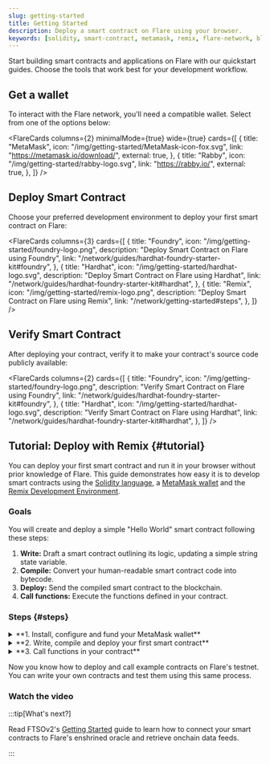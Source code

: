 ```yaml
---
slug: getting-started
title: Getting Started
description: Deploy a smart contract on Flare using your browser.
keywords: [solidity, smart-contract, metamask, remix, flare-network, blockchain]
---
```



Start building smart contracts and applications on Flare with our quickstart guides. Choose the tools that work best for your development workflow.

## Get a wallet

To interact with the Flare network, you'll need a compatible wallet. Select from one of the options below:

<FlareCards
  columns={2}
  minimalMode={true}
  wide={true}
  cards={[
    {
      title: "MetaMask",
      icon: "/img/getting-started/MetaMask-icon-fox.svg",
      link: "https://metamask.io/download/",
      external: true,
    },
    {
      title: "Rabby",
      icon: "/img/getting-started/rabby-logo.svg",
      link: "https://rabby.io/",
      external: true,
    },
  ]}
/>

## Deploy Smart Contract

Choose your preferred development environment to deploy your first smart contract on Flare:

<FlareCards
  columns={3}
  cards={[
    {
      title: "Foundry",
      icon: "/img/getting-started/foundry-logo.png",
      description: "Deploy Smart Contract on Flare using Foundry",
      link: "/network/guides/hardhat-foundry-starter-kit#foundry",
    },
    {
      title: "Hardhat",
      icon: "/img/getting-started/hardhat-logo.svg",
      description: "Deploy Smart Contract on Flare using Hardhat",
      link: "/network/guides/hardhat-foundry-starter-kit#hardhat",
    },
    {
      title: "Remix",
      icon: "/img/getting-started/remix-logo.png",
      description: "Deploy Smart Contract on Flare using Remix",
      link: "/network/getting-started#steps",
    },
  ]}
/>

## Verify Smart Contract

After deploying your contract, verify it to make your contract's source code publicly available:

<FlareCards
  columns={2}
  cards={[
    {
      title: "Foundry",
      icon: "/img/getting-started/foundry-logo.png",
      description: "Verify Smart Contract on Flare using Foundry",
      link: "/network/guides/hardhat-foundry-starter-kit#foundry",
    },
    {
      title: "Hardhat",
      icon: "/img/getting-started/hardhat-logo.svg",
      description: "Verify Smart Contract on Flare using Hardhat",
      link: "/network/guides/hardhat-foundry-starter-kit#hardhat",
    },
  ]}
/>

## Tutorial: Deploy with Remix {#tutorial}

You can deploy your first smart contract and run it in your browser without prior knowledge of Flare. This guide demonstrates how easy it is to develop smart contracts using the [Solidity language](https://soliditylang.org/), a [MetaMask wallet](https://metamask.io/) and the [Remix Development Environment](https://remix.ethereum.org/).

### Goals

You will create and deploy a simple "Hello World" smart contract following these steps:

1. **Write:** Draft a smart contract outlining its logic, updating a simple string state variable.
2. **Compile:** Convert your human-readable smart contract code into bytecode.
3. **Deploy:** Send the compiled smart contract to the blockchain.
4. **Call functions:** Execute the functions defined in your contract.

### Steps {#steps}

<details>
    <summary>**1. Install, configure and fund your MetaMask wallet**</summary>

    1. [Install the MetaMask browser extension wallet](https://metamask.io/download/)

    2. After installing, open MetaMask from your browser extensions.

        <img src={OpenMetamask} style={{ width: 300 }} />

    3. Follow the instructions to create a new wallet. During setup, you'll receive a 12-word mnemonic phrase. Safeguard this phrase in a secure location, as it's crucial for accessing your wallet in the future.

    4. Add the Flare Testnet Coston2 to your MetaMask wallet. Go to the [Coston2 Explorer](https://coston2.testnet.flarescan.com/), scroll to the footer of the page and click on **Add Flare Testnet Coston2**.

        <img src={AddCoston2} style={{ width: 300 }} />

    5. A MetaMask prompt will open asking you to approve adding the network. Click on **Approve**.

        <img src={ApproveCoston2} style={{ width: 300 }} />

    6. Once approved, MetaMask will ask you to switch to Flare Testnet Coston2. Click on **Switch network**.

        <img src={SwitchNetwork} style={{ width: 300 }} />

    7. Copy your MetaMask address.

        <img src={CopyAddress} style={{ width: 300 }} />

    8. Paste your address in the [Coston2 Faucet](https://faucet.flare.network/coston2) and click on **Request C2FLR**.

        <img src={PasteAddress} style={{ width: 400 }} />

    9. After the faucet completes the transaction, which can take a few seconds, you should find testnet C2FLR in your MetaMask wallet.

        <img src={AfterFaucetConfirmation} style={{ width: 300 }} />

    With your wallet configured and funded, you're ready to write, compile, and deploy your contract.

</details>

<details>
    <summary>**2. Write, compile and deploy your first smart contract**</summary>

    Start with a simple HelloWorld.sol example. This contract illustrates setting and retrieving variables within a smart contract onchain.

    <CodeBlock language="solidity" title="HelloWorld.sol">
        {HelloWorld}
    </CodeBlock>

    <details>
        <summary>Didn't understand the Solidity code?</summary>

        Let's break down the `HelloWorld` contract:

        1.  **Pragma Directive:** The `pragma solidity >=0.8.0 <0.9.0;` statement specifies the version of the Solidity compiler the contract should use. In this case, the contract is compatible with any version of Solidity above (including) 0.8.0 and below 0.9.0.

        2.  **Contract Declaration:** The `contract HelloWorld { ... }` statement defines a new Solidity contract named `HelloWorld`.

        3.  **State Variable:** `string public message`; declares a state variable named `message`, which is of type `string` and is publicly accessible (due to the `public` visibility modifier). This variable will store a message that can be read by any external entity.

        4.  **Constructor:** The `constructor(string memory initialMessage) { ... }` function is a special function that is executed only once when the contract is deployed. It initializes the `message` state variable with the value passed as `initialMessage` when the contract is deployed.

        5.  **Function `updateMessage`:** This function allows anyone to update the `message` state variable. It takes a `newMessage` parameter of type `string`, updates the `message` variable with the new value, and is publicly accessible (`public` visibility modifier).

    </details>

    {/* prettier-ignore */}
    1. <Remix fileName="HelloWorld.sol">Open contract in Remix</Remix>

    2. Click on `HelloWorld.sol` in the file explorer to open the contract in the Remix editor.

    3. Navigate to the **Solidity compiler** tab on the left to view the compiler settings.

        <img src={OpenSolidityCompiler} style={{ width: 300 }} />

    4. Expand the **Advanced Configurations** section and make sure the **EVM Version** is set to `london`.

        <img src={SetEvmVersion} style={{ width: 300 }} />

    4. Click the **Compile HelloWorld.sol** button to compile the contract. This converts the contract from human-readable Solidity code into bytecode that the Flare blockchain can understand.

        <img src={CompileContract} style={{ width: 300 }} />

    5. After Remix compiles the contract, deploy it. On the left side of Remix, click the **Deploy & Run Transactions** tab to view the deployment settings.

        <img src={DeployAndRunTxs} style={{ width: 300 }} />

    6. In the deployment settings, select the **Injected Provider - MetaMask** environment. This tells Remix that you want to deploy your contract to the blockchain that you configured in MetaMask.

        <img src={SetInjectedProvider} style={{ width: 300 }} />

    7. Next to the **Deploy** button, enter a message that you want to send with the smart contract when you deploy it. This contract has a constructor that sets an initial message when you deploy the contract.

        <img src={MessageWhenDeploying} style={{ width: 300 }} />

    8. Click the **Deploy** button to deploy the contract and its initial message to the blockchain. MetaMask opens and asks you to confirm payment to deploy the contract. Make sure MetaMask is set to the Flare Testnet Coston2 network before you accept the transaction. Click on **Confirm**.

        <img src={ConfirmDeployInMetamask} style={{ width: 300 }} />

    9. After a few seconds, the transaction completes and your contract appears under the **Deployed/Unpinned Contracts** list in Remix. Click the contract dropdown to view its variables and functions. Click the **message** button. Remix retrieves and prints the initial message that you set.

        <img src={ClickOnMessage} style={{ width: 300 }} />

    The contract has an address just like your wallet address. To see details about your deployed contract, copy the contract address from the list in Remix and search for it in the [Coston2 Explorer](https://coston2.testnet.flarescan.com/).

</details>

<details>
    <summary>**3. Call functions in your contract**</summary>

    Since you deployed the contract to a blockchain, multiple nodes on the test network have confirmed your payment for the smart contract. The contract, along with its variables and functions, is now permanently stored on the blockchain. To change the `message` variable within your contract, simply run the `updateMessage` function.

    1. In your deployed contract, enter a new message next to the updateMessage function. Click the **updateMessage** button to set the new message in the contract data.

        <img src={UpdateMessage} style={{ width: 300 }} />

    2. A MetaMask prompt will open and ask you to confirm payment to update the state of your contract. Click **Confirm** to approve the transaction.

        <img src={ConfirmMetamaskUpdateMessage} style={{ width: 300 }} />

    3. Click the **message** button again to see the updated value.

        <img src={QueryUpdatedMessage} style={{ width: 300 }} />

</details>

Now you know how to deploy and call example contracts on Flare's testnet. You can write your own contracts and test them using this same process.

### Watch the video

<YoutubeEmbed embedLink="1t-JrzkcVsc?si=tzSVnrpte_p_4eN1"></YoutubeEmbed>

:::tip[What's next?]

Read FTSOv2's [Getting Started](/ftso/getting-started) guide to learn how to connect your smart contracts to Flare's enshrined oracle and retrieve onchain data feeds.

:::
